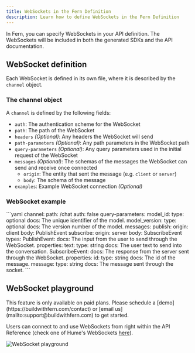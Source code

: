 ```yaml
---
title: WebSockets in the Fern Definition 
description: Learn how to define WebSockets in the Fern Definition
---
```


In Fern, you can specify WebSockets in your API definition. The WebSockets will be included in both the generated SDKs and the API documentation. 

## WebSocket definition
Each WebSocket is defined in its own file, where it is described by the `channel` object. 

### The channel object

A `channel` is defined by the following fields:

- `auth`: The authentication scheme for the WebSocket
- `path`: The path of the WebSocket 
- `headers` _(Optional)_: Any headers the WebSocket will send
- `path-parameters` _(Optional)_: Any path parameters in the WebSocket path
- `query-parameters` _(Optional)_: Any query parameters used in the initial request of the WebSocket
- `messages` _(Optional)_: The schemas of the messages the WebSocket can send and receive once connected
    - `origin`: The entity that sent the message (e.g. `client` or `server`)
    - `body`: The schema of the message
- `examples`: Example WebSocket connection _(Optional)_

### WebSocket example 

<CodeBlock title='chat.yml'>
  ```yaml
  channel:
    path: /chat
    auth: false
    query-parameters:
      model_id:
        type: optional<string>
        docs: The unique identifier of the model.
      model_version:
        type: optional<integer>
        docs: The version number of the model.
    messages:
      publish:
        origin: client
        body: PublishEvent
      subscribe:
        origin: server
        body: SubscribeEvent
  types:
    PublishEvent:
      docs: The input from the user to send through the WebSocket. 
      properties: 
        text: 
          type: string
          docs: The user text to send into the conversation. 
    SubscribeEvent:
      docs: The response from the server sent through the WebSocket.
      properties: 
        id: 
          type: string
          docs: The id of the message. 
        message:
          type: string
          docs: The message sent through the socket. 
  ```
</CodeBlock>

## WebSocket playground

<Warning title='Pro Feature'>
  This feature is only available on paid plans. Please schedule a [demo](https://buildwithfern.com/contact) 
  or [email us](mailto:support@buildwithfern.com) to get started. 
</Warning>

Users can connect to and use WebSockets from right within the API Reference (check one of Hume's WebSockets [here](https://dev.hume.ai/reference/empathic-voice-interface-evi/chat/chat)). 

<Frame caption="Click 'Play' to open the WebSocket playground">
<img src="./websocket.png" alt="WebSocket playground"/>
</Frame>